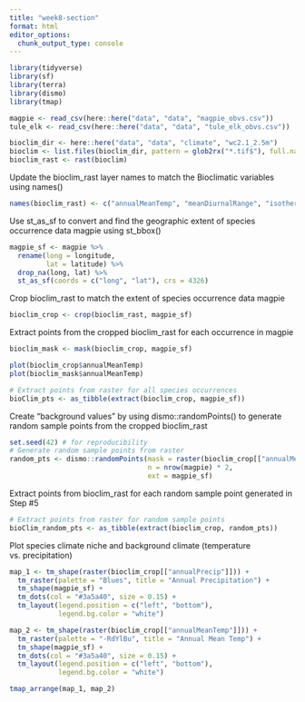 ```yaml
---
title: "week8-section"
format: html
editor_options: 
  chunk_output_type: console
---
```


```r
library(tidyverse)
library(sf)
library(terra)
library(dismo)
library(tmap)
```

```r
magpie <- read_csv(here::here("data", "data", "magpie_obvs.csv"))
tule_elk <- read_csv(here::here("data", "data", "tule_elk_obvs.csv"))

bioclim_dir <- here::here("data", "data", "climate", "wc2.1_2.5m")
bioclim <- list.files(bioclim_dir, pattern = glob2rx("*.tif$"), full.names = TRUE)
bioclim_rast <- rast(bioclim)
```

Update the bioclim_rast layer names to match the Bioclimatic variables using names()

```r
names(bioclim_rast) <- c("annualMeanTemp", "meanDiurnalRange", "isothermality", "tempSeasonality", "maxTempWarmMonth", "maxTempColdMonth", "tempAnnualRange", "meanTempWetQ", "meanTempDryQ", "meanTempWarmQ", "meanTempColdQ", "annualPrecip", "precipWetMonth", "precipDryMonth", "precipSeasonality", "precipWetQ", "precipDryQ", "precipWarmQ", "precipColdQ")

```

Use st_as_sf to convert and find the geographic extent of species occurrence data magpie using st_bbox()

```r
magpie_sf <- magpie %>%
  rename(long = longitude,
         lat = latitude) %>%
  drop_na(long, lat) %>%
  st_as_sf(coords = c("long", "lat"), crs = 4326)


```

Crop bioclim_rast to match the extent of species occurrence data magpie

```r
bioclim_crop <- crop(bioclim_rast, magpie_sf)

```

Extract points from the cropped bioclim_rast for each occurrence in magpie

```r
bioclim_mask <- mask(bioclim_crop, magpie_sf) 
```

```r
plot(bioclim_crop$annualMeanTemp)
plot(bioclim_mask$annualMeanTemp)
```

```r
# Extract points from raster for all species occurrences
bioClim_pts <- as_tibble(extract(bioclim_crop, magpie_sf))
```

Create “background values” by using dismo::randomPoints() to generate random sample points from the cropped bioclim_rast

```r
set.seed(42) # for reproducibility
# Generate random sample points from raster
random_pts <- dismo::randomPoints(mask = raster(bioclim_crop[["annualMeanTemp"]]),
                                  n = nrow(magpie) * 2,
                                  ext = magpie_sf)

```

Extract points from bioclim_rast for each random sample point generated in Step #5

```r
# Extract points from raster for random sample points
bioClim_random_pts <- as_tibble(extract(bioclim_crop, random_pts))
```

Plot species climate niche and background climate (temperature vs. precipitation)

```r
map_1 <- tm_shape(raster(bioclim_crop[["annualPrecip"]])) +
  tm_raster(palette = "Blues", title = "Annual Precipitation") +
  tm_shape(magpie_sf) +
  tm_dots(col = "#3a5a40", size = 0.15) +
  tm_layout(legend.position = c("left", "bottom"),
            legend.bg.color = "white")

map_2 <- tm_shape(raster(bioclim_crop[["annualMeanTemp"]])) +
  tm_raster(palette = "-RdYlBu", title = "Annual Mean Temp") +
  tm_shape(magpie_sf) +
  tm_dots(col = "#3a5a40", size = 0.15) +
  tm_layout(legend.position = c("left", "bottom"),
            legend.bg.color = "white")

tmap_arrange(map_1, map_2)
```


```r

```

